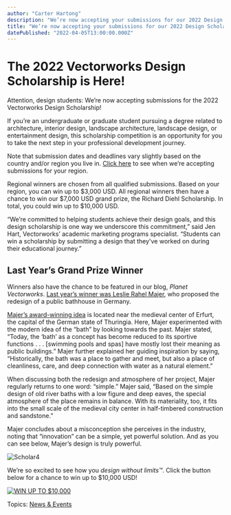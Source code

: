 ```yaml
---
author: "Carter Hartong"
description: "We’re now accepting your submissions for our 2022 Design Scholarship."
title: "We’re now accepting your submissions for our 2022 Design Scholarship." 
datePublished: "2022-04-05T13:00:00.000Z"
---
```

# The 2022 Vectorworks Design Scholarship is Here!

Attention, design students: We’re now accepting submissions for the 2022 Vectorworks Design Scholarship!

If you’re an undergraduate or graduate student pursuing a degree related to architecture, interior design, landscape architecture, landscape design, or entertainment design, this scholarship competition is an opportunity for you to take the next step in your professional development journey.  

Note that submission dates and deadlines vary slightly based on the country and/or region you live in. [Click here](https://www.vectorworks.net/scholarship) to see when we’re accepting submissions for your region.

Regional winners are chosen from all qualified submissions. Based on your region, you can win up to $3,000 USD. All regional winners then have a chance to win our $7,000 USD grand prize, the Richard Diehl Scholarship. In total, you could win up to $10,000 USD.

“We’re committed to helping students achieve their design goals, and this design scholarship is one way we underscore this commitment,” said Jen Hart, Vectorworks’ academic marketing programs specialist. “Students can win a scholarship by submitting a design that they've worked on during their educational journey.”

## Last Year’s Grand Prize Winner

Winners also have the chance to be featured in our blog, _Planet Vectorworks_. [Last year’s winner was Leslie Rahel Majer](../../../net/vectorworks/blog/2021-vectorworks-design-scholarship-winner.html), who proposed the redesign of a public bathhouse in Germany.

[Majer’s award-winning idea](https://www.world-architects.com/en/leslie-rahel-majer-weimar/project/public-bath) is located near the medieval center of Erfurt, the capital of the German state of Thuringia. Here, Majer experimented with the modern idea of the “bath” by looking towards the past. Majer stated, “Today, the ‘bath’ as a concept has become reduced to its sportive functions . . . \[swimming pools and spas\] have mostly lost their meaning as public buildings.” Majer further explained her guiding inspiration by saying, “Historically, the bath was a place to gather and meet, but also a place of cleanliness, care, and deep connection with water as a natural element.”

When discussing both the redesign and atmosphere of her project, Majer regularly returns to one word: “simple.” Majer said, “Based on the simple design of old river baths with a low figure and deep eaves, the special atmosphere of the place remains in balance. With its materiality, too, it fits into the small scale of the medieval city center in half-timbered construction and sandstone.”

Majer concludes about a misconception she perceives in the industry, noting that “innovation” can be a simple, yet powerful solution. And as you can see below, Majer’s design is truly powerful.

![Scholar4](https://blog.vectorworks.net/hs-fs/hubfs/Blog%20Images/210614_Scholarship%20Winner/Scholar4.jpg?width=1440&name=Scholar4.jpg)

We’re so excited to see how you _design without limits™_. Click the button below for a chance to win up to $10,000 USD!

[![WIN UP TO $10,000](https://no-cache.hubspot.com/cta/default/3018241/20e15f26-4626-4cf6-b894-297f0ca071b9.png)](https://cta-redirect.hubspot.com/cta/redirect/3018241/20e15f26-4626-4cf6-b894-297f0ca071b9) 

 Topics: [News & Events](https://blog.vectorworks.net/topic/news-events) 

 